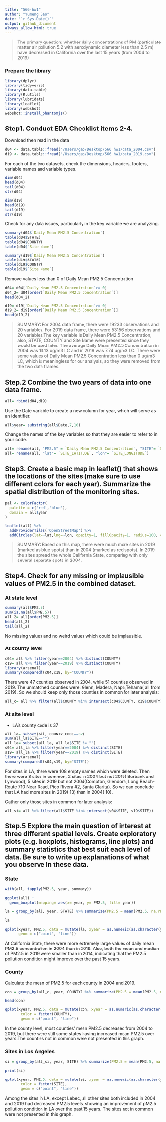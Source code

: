 ```yaml
---
title: "566-hw1"
author: "Yumeng Gao"
date: "`r Sys.Date()`"
output: github_document
always_allow_html: true
---
```


> The primary question: whether daily concentrations of PM (particulate matter air pollution 5.2 with aerodynamic diameter less than 2.5 m) have decreased in California over the last 15 years (from 2004 to 2019) 

### Prepare the library
```r
library(dplyr)
library(tidyverse)
library(data.table)
library(R.utils)
library(lubridate)
library(leaflet)
library(webshot)
webshot::install_phantomjs()
```

## Step1. Conduct EDA Checklist items 2-4.

Download then read in the data
```r
d04 <- data.table::fread("/Users/gao/Desktop/566 hw1/data_2004.csv")
d19 <- data.table::fread("/Users/gao/Desktop/566 hw1/data_2019.csv")
```

For each of the two datasets, check the dimensions, headers, footers, variable names and variable types.
```r
dim(d04)
head(d04)
tail(d04)
str(d04)
```

```r
dim(d19)
head(d19)
tail(d19)
str(d19)
```

Check for any data issues, particularly in the key variable we are analyzing.
```r
summary(d04$`Daily Mean PM2.5 Concentration`)
table(d04$STATE)
table(d04$COUNTY)
table(d04$`Site Name`)
```

```r
summary(d19$`Daily Mean PM2.5 Concentration`)
table(d19$STATE)
table(d19$COUNTY)
table(d19$`Site Name`)
```

Remove values less than 0 of Daily Mean PM2.5 Concentration
```r
d04= d04[`Daily Mean PM2.5 Concentration`>= 0]
d04_2= d04[order(`Daily Mean PM2.5 Concentration`)]
head(d04_2)
```

```r
d19= d19[`Daily Mean PM2.5 Concentration`>= 0]
d19_2= d19[order(`Daily Mean PM2.5 Concentration`)]
head(d19_2)
```

> SUMMARY: For 2004 data frame, there were 19233 observations and 20 variables. For 2019 data frame, there were 53156 observations and 20 variables.The key variable is Daily Mean PM2.5 Concentration, also, STATE, COUNTY and Site Name were presented since they would be used later. The average Daily Mean PM2.5 Concentration in 2004 was 13.13 ug/m3 LC and in 2019 was 7.74 ug/m3 LC. There were some values of Daily Mean PM2.5 Concentration less than 0 ug/m3 LC, which is meaningless for our analysis, so they were removed from the two data frames.

## Step.2 Combine the two years of data into one data frame.  
```r
all= rbind(d04,d19)
```

Use the Date variable to create a new column for year, which will serve as an identifier.
```r
all$year= substring(all$Date,7,10)
```

Change the names of the key variables so that they are easier to refer to in your code.
```r
all= rename(all, "PM2.5" = `Daily Mean PM2.5 Concentration`, "SITE"= `Site Name`)
all= rename(all, "lat"= `SITE_LATITUDE`, "lon"= `SITE_LONGITUDE`)
```

## Step3. Create a basic map in leaflet() that shows the locations of the sites (make sure to use different colors for each year). Summarize the spatial distribution of the monitoring sites.

```r
pal <- colorFactor(
  palette = c('red','blue'),
  domain = all$year
)

leaflet(all) %>%
  addProviderTiles('OpenStreetMap') %>% 
  addCircles(lat=~lat,lng=~lon, opacity=1, fillOpacity=1, radius=100, color = ~pal(year))
```

> SUMMARY: Based on this map, there were much more sites in 2019 (marked as blue spots) than in 2004 (marked as red spots). In 2019 the sites spread the whole California State, comparing with only several separate spots in 2004.

## Step4. Check for any missing or implausible values of PM2.5 in the combined dataset. 

### At state level
```r
summary(all$PM2.5)
sum(is.na(all$PM2.5))
all_2= all[order(PM2.5)]
head(all_2)
tail(all_2)
```
No missing values and no weird values which could be implausible.

### At county level
```r
c04= all %>% filter(year==2004) %>% distinct(COUNTY) 
c19= all %>% filter(year==2019) %>% distinct(COUNTY)
library(arsenal)
summary(comparedf(c04,c19, by="COUNTY"))
```

There were 47 counties observed in 2004, while 51 counties observed in 2019. The unmatched counties were: Glenn, Madera, Napa,Tehama( all from 2019). 
So we should keep only those counties in common for later analysis:
```r
all_c= all %>% filter(all$COUNTY %in% intersect(c04$COUNTY, c19$COUNTY))
```

### At site level
* LA's county code is 37
```r
all_la= subset(all, COUNTY_CODE==37)
sum(all_la$SITE=="")
all_la= subset(all_la, all_la$SITE != "")
s04= all_la %>% filter(year==2004) %>% distinct(SITE) 
s19= all_la %>% filter(year==2019) %>% distinct(SITE)
library(arsenal)
summary(comparedf(s04,s19, by="SITE"))
```
For sites in LA, there were 108 empty names which were deleted. Then there were 8 sites in common, 2 sites in 2004 but not 2019( Burbank and Lynwood), 5 sites in 2019 but not 2004(Compton, Glendora, Long Beach-Route 710 Near Road, Pico Rivera #2, Santa Clarita). So we can conclude that LA had more sites in 2019( 13) than in 2004( 10). 

Gather only those sites in common for later analysis:
```r
all_si= all %>% filter(all$SITE %in% intersect(s04$SITE, s19$SITE))
```

 
## Step.5 Explore the main question of interest at three different spatial levels. Create exploratory plots (e.g. boxplots, histograms, line plots) and summary statistics that best suit each level of data. Be sure to write up explanations of what you observe in these data.

### State
```r
with(all, tapply(PM2.5, year, summary))
```

```r
ggplot(all) +
  geom_boxplot(mapping= aes(x= year, y= PM2.5, fill= year))
```

```r
la = group_by(all, year, STATE) %>% summarize(PM2.5 = mean(PM2.5, na.rm = TRUE))

la

qplot(xyear, PM2.5, data = mutate(la, xyear = as.numeric(as.character(year))),
      geom = c("point", "line"))
```

At California State, there were more extremely large values of daily mean PM2.5 concentration in 2004 than in 2019. Also, both the mean and median of PM2.5 in 2019 were smaller than in 2014, indicating that the PM2.5 pollution condition might improve over the past 15 years.

### County
Calculate the mean of PM2.5 for each county in 2004 and 2019.
```r
con = group_by(all_c, year, COUNTY) %>% summarize(PM2.5 = mean(PM2.5, na.rm = TRUE))

head(con)

qplot(xyear, PM2.5, data = mutate(con, xyear = as.numeric(as.character(year))), 
       color = factor(COUNTY), 
       geom = c("point", "line"))
```

In the county level, most counties' mean PM2.5 decreased from 2004 to 2019, but there were still some states having increased mean PM2.5 over years.The counties not in common were not presented in this graph.

### Sites in Los Angeles
```r
si = group_by(all_si, year, SITE) %>% summarize(PM2.5 = mean(PM2.5, na.rm = TRUE))

print(si)

qplot(xyear, PM2.5, data = mutate(si, xyear = as.numeric(as.character(year))), 
       color = factor(SITE), 
       geom = c("point", "line"))
```

Among the sites in LA, except Lebec, all other sites both included in 2004 and 2019 had decreased PM2.5 levels, showing an improvement of pM2.5 pollution condition in LA over the past 15 years. The sites not in common were not presented in this graph.
